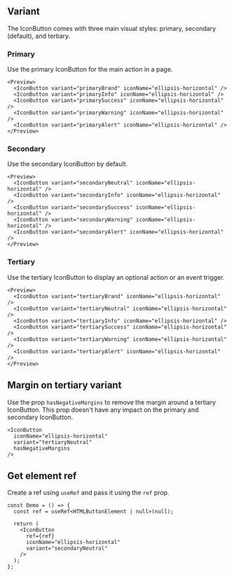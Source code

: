 
## Variant

The IconButton comes with three main visual styles: primary, secondary (default), and tertiary.

### Primary

Use the primary IconButton for the main action in a page.

<Preview>
  <IconButton variant="primaryBrand" iconName="ellipsis-horizontal" />
  <IconButton variant="primaryInfo" iconName="ellipsis-horizontal" />
  <IconButton variant="primarySuccess" iconName="ellipsis-horizontal" />
  <IconButton variant="primaryWarning" iconName="ellipsis-horizontal" />
  <IconButton variant="primaryAlert" iconName="ellipsis-horizontal" />
</Preview>

```tsx sandbox
<Preview>
  <IconButton variant="primaryBrand" iconName="ellipsis-horizontal" />
  <IconButton variant="primaryInfo" iconName="ellipsis-horizontal" />
  <IconButton variant="primarySuccess" iconName="ellipsis-horizontal" />
  <IconButton variant="primaryWarning" iconName="ellipsis-horizontal" />
  <IconButton variant="primaryAlert" iconName="ellipsis-horizontal" />
</Preview>
```

### Secondary

Use the secondary IconButton by default.

<Preview>
  <IconButton variant="secondaryNeutral" iconName="ellipsis-horizontal" />
  <IconButton variant="secondaryInfo" iconName="ellipsis-horizontal" />
  <IconButton variant="secondarySuccess" iconName="ellipsis-horizontal" />
  <IconButton variant="secondaryWarning" iconName="ellipsis-horizontal" />
  <IconButton variant="secondaryAlert" iconName="ellipsis-horizontal" />
</Preview>

```tsx sandbox
<Preview>
  <IconButton variant="secondaryNeutral" iconName="ellipsis-horizontal" />
  <IconButton variant="secondaryInfo" iconName="ellipsis-horizontal" />
  <IconButton variant="secondarySuccess" iconName="ellipsis-horizontal" />
  <IconButton variant="secondaryWarning" iconName="ellipsis-horizontal" />
  <IconButton variant="secondaryAlert" iconName="ellipsis-horizontal" />
</Preview>
```

### Tertiary

Use the tertiary IconButton to display an optional action or an event trigger.

<Preview>
  <IconButton variant="tertiaryBrand" iconName="ellipsis-horizontal" />
  <IconButton variant="tertiaryNeutral" iconName="ellipsis-horizontal" />
  <IconButton variant="tertiaryInfo" iconName="ellipsis-horizontal" />
  <IconButton variant="tertiarySuccess" iconName="ellipsis-horizontal" />
  <IconButton variant="tertiaryWarning" iconName="ellipsis-horizontal" />
  <IconButton variant="tertiaryAlert" iconName="ellipsis-horizontal" />
</Preview>

```tsx sandbox
<Preview>
  <IconButton variant="tertiaryBrand" iconName="ellipsis-horizontal" />
  <IconButton variant="tertiaryNeutral" iconName="ellipsis-horizontal" />
  <IconButton variant="tertiaryInfo" iconName="ellipsis-horizontal" />
  <IconButton variant="tertiarySuccess" iconName="ellipsis-horizontal" />
  <IconButton variant="tertiaryWarning" iconName="ellipsis-horizontal" />
  <IconButton variant="tertiaryAlert" iconName="ellipsis-horizontal" />
</Preview>
```

## Margin on tertiary variant

Use the prop `hasNegativeMargins` to remove the margin around a tertiary IconButton.
This prop doesn't have any impact on the primary and secondary IconButton.

<Preview>
  <IconButton
    iconName="ellipsis-horizontal"
    variant="tertiaryNeutral"
    hasNegativeMargins
  />
</Preview>

```tsx sandbox
<IconButton
  iconName="ellipsis-horizontal"
  variant="tertiaryNeutral"
  hasNegativeMargins
/>
```

## Get element ref

Create a ref using `useRef` and pass it using the `ref` prop.

<Preview>
  <IconButton iconName="ellipsis-horizontal" variant="secondaryNeutral" />
</Preview>

```tsx sandbox
const Demo = () => {
  const ref = useRef<HTMLButtonElement | null>(null);

  return (
    <IconButton
      ref={ref}
      iconName="ellipsis-horizontal"
      variant="secondaryNeutral"
    />
  );
};
```
